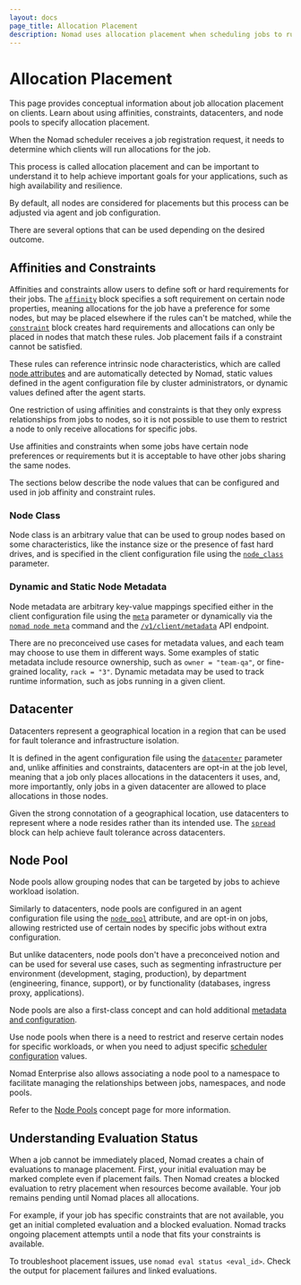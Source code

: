 ```yaml
---
layout: docs
page_title: Allocation Placement
description: Nomad uses allocation placement when scheduling jobs to run on clients. Learn about using affinities, constraints, datacenters, and node pools to specify allocation placement.
---
```


# Allocation Placement

This page provides conceptual information about job allocation placement on
clients. Learn about using affinities, constraints, datacenters, and node pools to specify allocation placement.

When the Nomad scheduler receives a job registration request, it needs to
determine which clients will run allocations for the job.

This process is called allocation placement and can be important to understand
it to help achieve important goals for your applications, such as high
availability and resilience.

By default, all nodes are considered for placements but this process can be
adjusted via agent and job configuration.

There are several options that can be used depending on the desired outcome.

## Affinities and Constraints

Affinities and constraints allow users to define soft or hard requirements for
their jobs. The [`affinity`][job_affinity] block specifies a soft requirement
on certain node properties, meaning allocations for the job have a preference
for some nodes, but may be placed elsewhere if the rules can't be matched,
while the [`constraint`][job_constraint] block creates hard requirements and
allocations can only be placed in nodes that match these rules. Job placement
fails if a constraint cannot be satisfied.

These rules can reference intrinsic node characteristics, which are called
[node attributes][] and are automatically detected by Nomad, static values
defined in the agent configuration file by cluster administrators, or dynamic
values defined after the agent starts.

One restriction of using affinities and constraints is that they only express
relationships from jobs to nodes, so it is not possible to use them to restrict
a node to only receive allocations for specific jobs.

Use affinities and constraints when some jobs have certain node preferences or
requirements but it is acceptable to have other jobs sharing the same nodes.

The sections below describe the node values that can be configured and used in
job affinity and constraint rules.

### Node Class

Node class is an arbitrary value that can be used to group nodes based on some
characteristics, like the instance size or the presence of fast hard drives,
and is specified in the client configuration file using the
[`node_class`][config_client_node_class] parameter.

### Dynamic and Static Node Metadata

Node metadata are arbitrary key-value mappings specified either in the client
configuration file using the [`meta`][config_client_meta] parameter or
dynamically via the [`nomad node meta`][cli_node_meta] command and the
[`/v1/client/metadata`][api_client_metadata] API endpoint.

There are no preconceived use cases for metadata values, and each team may
choose to use them in different ways. Some examples of static metadata include
resource ownership, such as `owner = "team-qa"`, or fine-grained locality,
`rack = "3"`. Dynamic metadata may be used to track runtime information, such
as jobs running in a given client.

## Datacenter

Datacenters represent a geographical location in a region that can be used for
fault tolerance and infrastructure isolation.

It is defined in the agent configuration file using the
[`datacenter`][config_datacenter] parameter and, unlike affinities and
constraints, datacenters are opt-in at the job level, meaning that a job only
places allocations in the datacenters it uses, and, more importantly, only jobs
in a given datacenter are allowed to place allocations in those nodes.

Given the strong connotation of a geographical location, use datacenters to
represent where a node resides rather than its intended use. The
[`spread`][job_spread] block can help achieve fault tolerance across
datacenters.

## Node Pool

Node pools allow grouping nodes that can be targeted by jobs to achieve
workload isolation.

Similarly to datacenters, node pools are configured in an agent configuration
file using the [`node_pool`][config_client_node_pool] attribute, and are opt-in
on jobs, allowing restricted use of certain nodes by specific jobs without
extra configuration.

But unlike datacenters, node pools don't have a preconceived notion and can be
used for several use cases, such as segmenting infrastructure per environment
(development, staging, production), by department (engineering, finance,
support), or by functionality (databases, ingress proxy, applications).

Node pools are also a first-class concept and can hold additional [metadata and
configuration][spec_node_pool].

Use node pools when there is a need to restrict and reserve certain nodes for
specific workloads, or when you need to adjust specific [scheduler
configuration][spec_node_pool_sched_config] values.

Nomad Enterprise also allows associating a node pool to a namespace to
facilitate managing the relationships between jobs, namespaces, and node pools.

Refer to the [Node Pools][concept_np] concept page for more information.

## Understanding Evaluation Status

When a job cannot be immediately placed, Nomad creates a chain of evaluations
to manage placement. First, your initial evaluation may be marked complete even if
placement fails. Then Nomad creates a blocked evaluation to retry placement when
resources become available. Your job remains pending until Nomad places all allocations.

For example, if your job has specific constraints that are not available, you
get an initial completed evaluation and a blocked evaluation. Nomad tracks
ongoing placement attempts until a node that fits your constraints is available.

To troubleshoot placement issues, use `nomad eval status <eval_id>`. Check the output
for placement failures and linked evaluations.

[api_client_metadata]: /nomad/api-docs/client#update-dynamic-node-metadata
[cli_node_meta]: /nomad/docs/commands/node/meta
[concept_np]: /nomad/docs/architecture/cluster/node-pools
[config_client_meta]: /nomad/docs/configuration/client#meta
[config_client_node_class]: /nomad/docs/configuration/client#node_class
[config_client_node_pool]: /nomad/docs/configuration/client#node_pool
[config_datacenter]: /nomad/docs/configuration#datacenter
[job_affinity]: /nomad/docs/job-specification/affinity
[job_constraint]: /nomad/docs/job-specification/constraint
[job_spread]: /nomad/docs/job-specification/spread
[node attributes]: /nomad/docs/reference/runtime-variable-interpolation#node-attributes
[spec_node_pool]: /nomad/docs/other-specifications/node-pool
[spec_node_pool_sched_config]: /nomad/docs/other-specifications/node-pool#scheduler_config-parameters

